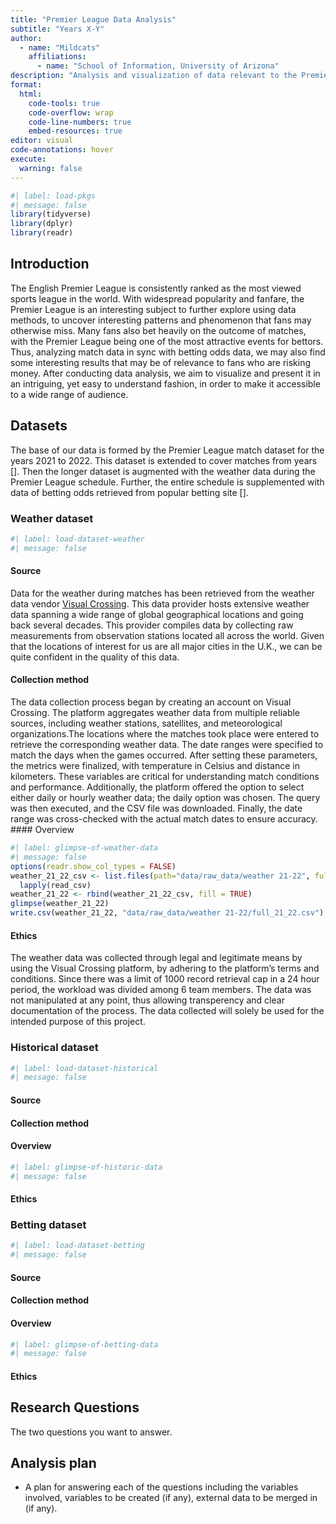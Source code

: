 ```yaml
---
title: "Premier League Data Analysis"
subtitle: "Years X-Y"
author: 
  - name: "Mildcats"
    affiliations:
      - name: "School of Information, University of Arizona"
description: "Analysis and visualization of data relevant to the Premier League"
format:
  html:
    code-tools: true
    code-overflow: wrap
    code-line-numbers: true
    embed-resources: true
editor: visual
code-annotations: hover
execute:
  warning: false
---
```


```r
#| label: load-pkgs
#| message: false
library(tidyverse)
library(dplyr)
library(readr)
```

## Introduction

The English Premier League is consistently ranked as the most viewed sports league in the world. With widespread popularity and fanfare, the Premier League is an interesting subject to further explore using data methods, to uncover interesting patterns and phenomenon that fans may otherwise miss. Many fans also bet heavily on the outcome of matches, with the Premier League being one of the most attractive events for bettors. Thus, analyzing match data in sync with betting odds data, we may also find some interesting results that may be of relevance to fans who are risking money. After conducting data analysis, we aim to visualize and present it in an intriguing, yet easy to understand fashion, in order to make it accessible to a wide range of audience.

## Datasets
The base of our data is formed by the Premier League match dataset for the years 2021 to 2022. This dataset is extended to cover matches from years []. Then the longer dataset is augmented with the weather data during the Premier League schedule. Further, the entire schedule is supplemented with data of betting odds retrieved from popular betting site []. 

### Weather dataset

```r
#| label: load-dataset-weather
#| message: false
```

#### Source

Data for the weather during matches has been retrieved from the weather data vendor [Visual Crossing](https://www.visualcrossing.com/weather-data). This data provider hosts extensive weather data spanning a wide range of global geographical locations and going back several decades. This provider compiles data by collecting raw measurements from observation stations located all across the world. Given that the locations of interest for us are all major cities in the U.K., we can be quite confident in the quality of this data.

#### Collection method

The data collection process began by creating an account on Visual Crossing. The platform aggregates weather data from multiple reliable sources, including weather stations, satellites, and meteorological organizations.The locations where the matches took place were entered to retrieve the corresponding weather data. The date ranges were specified to match the days when the games occurred. After setting these parameters, the metrics were finalized, with temperature in Celsius and distance in kilometers. These variables are critical for understanding match conditions and performance. Additionally, the platform offered the option to select either daily or hourly weather data; the daily option was chosen. The query was then executed, and the CSV file was downloaded. Finally, the date range was cross-checked with the actual match dates to ensure accuracy.    
#### Overview

```r
#| label: glimpse-of-weather-data
#| message: false
options(readr.show_col_types = FALSE)
weather_21_22_csv <- list.files(path="data/raw_data/weather 21-22", full.names = TRUE) %>% 
  lapply(read_csv)
weather_21_22 <- rbind(weather_21_22_csv, fill = TRUE)
glimpse(weather_21_22)
write.csv(weather_21_22, "data/raw_data/weather 21-22/full_21_22.csv")
```

#### Ethics

The weather data was collected through legal and legitimate means by using the Visual Crossing platform, by adhering to the platform's terms and conditions. Since there was a limit of 1000 record retrieval cap in a 24 hour period, the workload was divided among 6 team members. The data was not manipulated at any point, thus allowing transperency and clear documentation of the process. The data collected will solely be used for the intended purpose of this project.

### Historical dataset

```r
#| label: load-dataset-historical
#| message: false
```

#### Source

#### Collection method

#### Overview

```r
#| label: glimpse-of-historic-data
#| message: false
```

#### Ethics

### Betting dataset

```r
#| label: load-dataset-betting
#| message: false
```

#### Source

#### Collection method

#### Overview

```r
#| label: glimpse-of-betting-data
#| message: false
```

#### Ethics

## Research Questions

The two questions you want to answer.

## Analysis plan

-   A plan for answering each of the questions including the variables involved, variables to be created (if any), external data to be merged in (if any).

